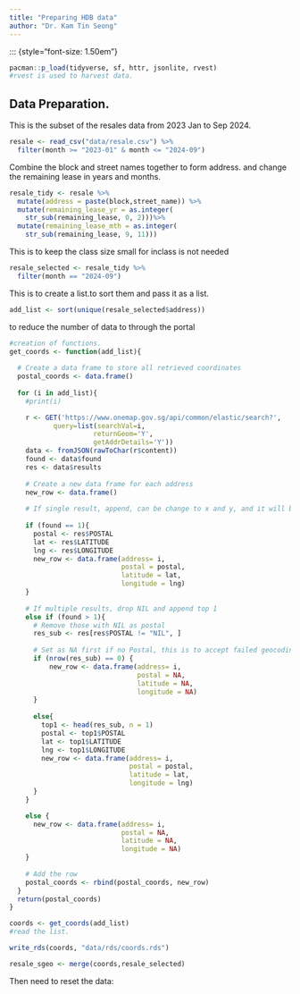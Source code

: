 ```yaml
---
title: "Preparing HDB data"
author: "Dr. Kam Tin Seong"
---
```


::: {style="font-size: 1.50em"}
```r
pacman::p_load(tidyverse, sf, httr, jsonlite, rvest)
#rvest is used to harvest data.
```

## Data Preparation. 

This is the subset of the resales data from 2023 Jan to Sep 2024. 

```r
resale <- read_csv("data/resale.csv") %>%
  filter(month >= "2023-01" & month <= "2024-09")
```
Combine the block and street names together to form address.
and change the remaining lease in years and months. 
```r
resale_tidy <- resale %>%
  mutate(address = paste(block,street_name)) %>%
  mutate(remaining_lease_yr = as.integer(
    str_sub(remaining_lease, 0, 2)))%>%
  mutate(remaining_lease_mth = as.integer(
    str_sub(remaining_lease, 9, 11)))
```

This is to keep the class size small for inclass is not needed 
```r
resale_selected <- resale_tidy %>%
  filter(month == "2024-09")
```

This is to create a list.to sort them and pass it as a list. 
```r
add_list <- sort(unique(resale_selected$address))
```
to reduce the number of data to through the portal

```r
#creation of functions. 
get_coords <- function(add_list){
  
  # Create a data frame to store all retrieved coordinates
  postal_coords <- data.frame()
    
  for (i in add_list){
    #print(i)

    r <- GET('https://www.onemap.gov.sg/api/common/elastic/search?',
           query=list(searchVal=i,
                     returnGeom='Y',
                     getAddrDetails='Y'))
    data <- fromJSON(rawToChar(r$content))
    found <- data$found
    res <- data$results
    
    # Create a new data frame for each address
    new_row <- data.frame()
    
    # If single result, append, can be change to x and y, and it will be projected coordinate system. 
    
    if (found == 1){
      postal <- res$POSTAL 
      lat <- res$LATITUDE
      lng <- res$LONGITUDE
      new_row <- data.frame(address= i, 
                            postal = postal, 
                            latitude = lat, 
                            longitude = lng)
    }
    
    # If multiple results, drop NIL and append top 1
    else if (found > 1){
      # Remove those with NIL as postal
      res_sub <- res[res$POSTAL != "NIL", ]
      
      # Set as NA first if no Postal, this is to accept failed geocoding. 
      if (nrow(res_sub) == 0) {
          new_row <- data.frame(address= i, 
                                postal = NA, 
                                latitude = NA, 
                                longitude = NA)
      }
      
      else{
        top1 <- head(res_sub, n = 1)
        postal <- top1$POSTAL 
        lat <- top1$LATITUDE
        lng <- top1$LONGITUDE
        new_row <- data.frame(address= i, 
                              postal = postal, 
                              latitude = lat, 
                              longitude = lng)
      }
    }

    else {
      new_row <- data.frame(address= i, 
                            postal = NA, 
                            latitude = NA, 
                            longitude = NA)
    }
    
    # Add the row
    postal_coords <- rbind(postal_coords, new_row)
  }
  return(postal_coords)
}
```

```r
coords <- get_coords(add_list)
#read the list.
```

```r
write_rds(coords, "data/rds/coords.rds")
```

```r
resale_sgeo <- merge(coords,resale_selected)
```

Then need to reset the data:
